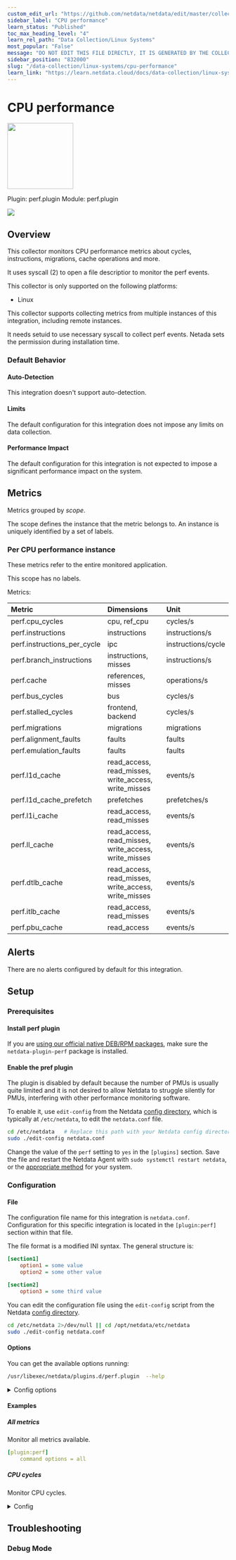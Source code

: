 ```yaml
---
custom_edit_url: "https://github.com/netdata/netdata/edit/master/collectors/perf.plugin/metadata.yaml"
sidebar_label: "CPU performance"
learn_status: "Published"
toc_max_heading_level: "4"
learn_rel_path: "Data Collection/Linux Systems"
most_popular: "False"
message: "DO NOT EDIT THIS FILE DIRECTLY, IT IS GENERATED BY THE COLLECTOR'S metadata.yaml FILE"
sidebar_position: "832000"
slug: "/data-collection/linux-systems/cpu-performance"
learn_link: "https://learn.netdata.cloud/docs/data-collection/linux-systems/cpu-performance"
---
```



# CPU performance


<img src="https://netdata.cloud/img/bolt.svg" width="150"/>


Plugin: perf.plugin
Module: perf.plugin

<img src="https://img.shields.io/badge/maintained%20by-Netdata-%2300ab44" />

## Overview

This collector monitors CPU performance metrics about cycles, instructions, migrations, cache operations and more.

It uses syscall (2) to open a file descriptior to monitor the perf events.

This collector is only supported on the following platforms:

- Linux

This collector supports collecting metrics from multiple instances of this integration, including remote instances.

It needs setuid to use necessary syscall to collect perf events. Netada sets the permission during installation time.

### Default Behavior

#### Auto-Detection

This integration doesn't support auto-detection.

#### Limits

The default configuration for this integration does not impose any limits on data collection.

#### Performance Impact

The default configuration for this integration is not expected to impose a significant performance impact on the system.


## Metrics

Metrics grouped by *scope*.

The scope defines the instance that the metric belongs to. An instance is uniquely identified by a set of labels.



### Per CPU performance instance

These metrics refer to the entire monitored application.

This scope has no labels.

Metrics:

| Metric | Dimensions | Unit |
|:------|:----------|:----|
| perf.cpu_cycles | cpu, ref_cpu | cycles/s |
| perf.instructions | instructions | instructions/s |
| perf.instructions_per_cycle | ipc | instructions/cycle |
| perf.branch_instructions | instructions, misses | instructions/s |
| perf.cache | references, misses | operations/s |
| perf.bus_cycles | bus | cycles/s |
| perf.stalled_cycles | frontend, backend | cycles/s |
| perf.migrations | migrations | migrations |
| perf.alignment_faults | faults | faults |
| perf.emulation_faults | faults | faults |
| perf.l1d_cache | read_access, read_misses, write_access, write_misses | events/s |
| perf.l1d_cache_prefetch | prefetches | prefetches/s |
| perf.l1i_cache | read_access, read_misses | events/s |
| perf.ll_cache | read_access, read_misses, write_access, write_misses | events/s |
| perf.dtlb_cache | read_access, read_misses, write_access, write_misses | events/s |
| perf.itlb_cache | read_access, read_misses | events/s |
| perf.pbu_cache | read_access | events/s |



## Alerts

There are no alerts configured by default for this integration.


## Setup

### Prerequisites

#### Install perf plugin

If you are [using our official native DEB/RPM packages](/docs/maintaining/update-netdata-agents#determine-which-installation-method-you-used), make sure the `netdata-plugin-perf` package is installed.


#### Enable the pref plugin

The plugin is disabled by default because the number of PMUs is usually quite limited and it is not desired to allow Netdata to struggle silently for PMUs, interfering with other performance monitoring software.

To enable it, use `edit-config` from the Netdata [config directory](/docs/configuring/configuration), which is typically at `/etc/netdata`, to edit the `netdata.conf` file.

```bash
cd /etc/netdata   # Replace this path with your Netdata config directory, if different
sudo ./edit-config netdata.conf
```

Change the value of the `perf` setting to `yes` in the `[plugins]` section. Save the file and restart the Netdata Agent with `sudo systemctl restart netdata`, or the [appropriate method](/docs/maintaining/starting-and-stopping-netdata-agents) for your system.



### Configuration

#### File

The configuration file name for this integration is `netdata.conf`.
Configuration for this specific integration is located in the `[plugin:perf]` section within that file.

The file format is a modified INI syntax. The general structure is:

```ini
[section1]
    option1 = some value
    option2 = some other value

[section2]
    option3 = some third value
```
You can edit the configuration file using the `edit-config` script from the
Netdata [config directory](/docs/configuring/configuration#the-netdata-config-directory).

```bash
cd /etc/netdata 2>/dev/null || cd /opt/netdata/etc/netdata
sudo ./edit-config netdata.conf
```
#### Options

You can get the available options running:

```bash
/usr/libexec/netdata/plugins.d/perf.plugin  --help
````


<details><summary>Config options</summary>

| Name | Description | Default | Required |
|:----|:-----------|:-------|:--------:|
| update every | Data collection frequency. | 1 | no |
| command options | Command options that specify charts shown by plugin. `cycles`, `instructions`, `branch`, `cache`, `bus`, `stalled`, `migrations`, `alignment`, `emulation`, `L1D`, `L1D-prefetch`, `L1I`, `LL`, `DTLB`, `ITLB`, `PBU`. | 1 | yes |

</details>

#### Examples

##### All metrics

Monitor all metrics available.

```yaml
[plugin:perf]
    command options = all

```
##### CPU cycles

Monitor CPU cycles.

<details><summary>Config</summary>

```yaml
[plugin:perf]
    command options = cycles

```
</details>



## Troubleshooting

### Debug Mode




